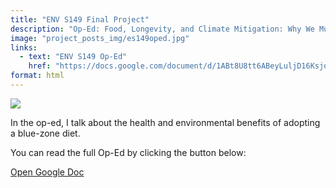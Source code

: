 ```yaml
---
title: "ENV S149 Final Project"
description: "Op-Ed: Food, Longevity, and Climate Mitigation: Why We Must Learn From Blue Zones"
image: "project_posts_img/es149oped.jpg"
links:
  - text: "ENV S149 Op-Ed"
    href: "https://docs.google.com/document/d/1ABt8U8tt6ABeyLuljD16KsjoFdXTL2wfPGMLQJDJ30Q/edit?usp=sharing"
format: html
---
```


![](project_posts_img/es149oped.jpg)

In the op-ed, I talk about the health and environmental benefits of adopting a blue-zone diet.

You can read the full Op-Ed by clicking the button below:

[Open Google Doc](https://docs.google.com/document/d/1ABt8U8tt6ABeyLuljD16KsjoFdXTL2wfPGMLQJDJ30Q/edit?usp=sharing){.btn .btn-primary target="_blank"}
